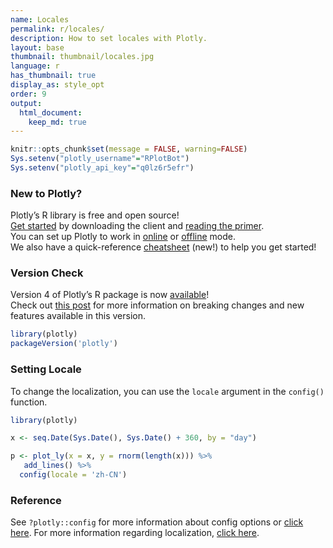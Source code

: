 ```yaml
---
name: Locales
permalink: r/locales/
description: How to set locales with Plotly.
layout: base
thumbnail: thumbnail/locales.jpg
language: r
has_thumbnail: true
display_as: style_opt
order: 9
output:
  html_document:
    keep_md: true
---
```


```r
knitr::opts_chunk$set(message = FALSE, warning=FALSE)
Sys.setenv("plotly_username"="RPlotBot")
Sys.setenv("plotly_api_key"="q0lz6r5efr")
```

### New to Plotly?

Plotly's R library is free and open source!<br>
[Get started](https://plot.ly/r/getting-started/) by downloading the client and [reading the primer](https://plot.ly/r/getting-started/).<br>
You can set up Plotly to work in [online](https://plot.ly/r/getting-started/#hosting-graphs-in-your-online-plotly-account) or [offline](https://plot.ly/r/offline/) mode.<br>
We also have a quick-reference [cheatsheet](https://images.plot.ly/plotly-documentation/images/r_cheat_sheet.pdf) (new!) to help you get started!

### Version Check

Version 4 of Plotly's R package is now [available](https://plot.ly/r/getting-started/#installation)!<br>
Check out [this post](http://moderndata.plot.ly/upgrading-to-plotly-4-0-and-above/) for more information on breaking changes and new features available in this version.

```r
library(plotly)
packageVersion('plotly')
```

### Setting Locale
To change the localization, you can use the `locale` argument in the `config()` function. 

``` r
library(plotly)

x <- seq.Date(Sys.Date(), Sys.Date() + 360, by = "day")

p <- plot_ly(x = x, y = rnorm(length(x))) %>%
   add_lines() %>%
  config(locale = 'zh-CN')
```

### Reference

See `?plotly::config` for more information about config options or [click here](https://plot.ly/r/configuration-options/). For more information regarding localization, [click here](https://github.com/plotly/plotly.js/tree/master/dist#to-include-localization). 
